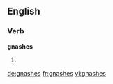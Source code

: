 ==English==

===Verb===
'''gnashes'''
# {{third-person singular of|gnash}}

[[de:gnashes]]
[[fr:gnashes]]
[[vi:gnashes]]